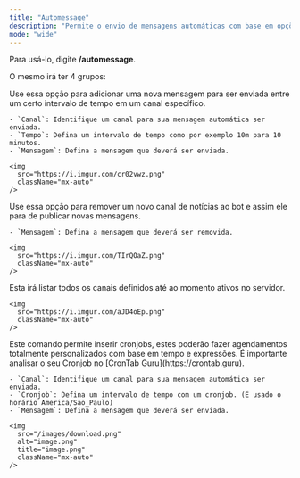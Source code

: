 ```yaml
---
title: "Automessage"
description: "Permite o envio de mensagens automáticas com base em opções personalizadas."
mode: "wide"
---
```


Para usá-lo, digite **/automessage**.

O mesmo irá ter 4 grupos:

<Tabs>
  <Tab title="Adicionar">
    Use essa opção para adicionar uma nova mensagem para ser enviada entre um certo intervalo de tempo em um canal específico.

    - `Canal`: Identifique um canal para sua mensagem automática ser enviada.
    - `Tempo`: Defina um intervalo de tempo como por exemplo 10m para 10 minutos.
    - `Mensagem`: Defina a mensagem que deverá ser enviada.

    <img
      src="https://i.imgur.com/cr02vwz.png"
      className="mx-auto"
    />
  </Tab>
  <Tab title="Remover">
    Use essa opção para remover um novo canal de notícias ao bot e assim ele para de publicar novas mensagens.

    - `Mensagem`: Defina a mensagem que deverá ser removida.

    <img
      src="https://i.imgur.com/TIrQOaZ.png"
      className="mx-auto"
    />
  </Tab>
  <Tab title="Lista">
    Esta irá listar todos os canais definidos até ao momento ativos no servidor.

    <img
      src="https://i.imgur.com/aJD4oEp.png"
      className="mx-auto"
    />
  </Tab>
  <Tab title="[Avançado] - Cronjob">
    Este comando permite inserir cronjobs, estes poderão fazer agendamentos totalmente personalizados com base em tempo e expressões. É importante analisar o seu Cronjob no [CronTab Guru](https://crontab.guru).

    - `Canal`: Identifique um canal para sua mensagem automática ser enviada.
    - `Cronjob`: Defina um intervalo de tempo com um cronjob. (É usado o horário America/Sao_Paulo)
    - `Mensagem`: Defina a mensagem que deverá ser enviada.

    <img
      src="/images/download.png"
      alt="image.png"
      title="image.png"
      className="mx-auto"
    />
  </Tab>
</Tabs>